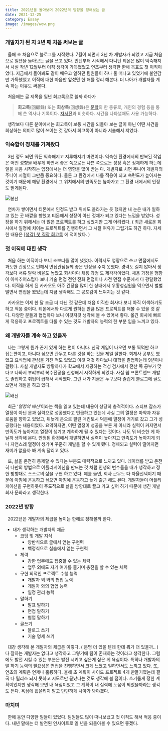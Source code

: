 ```yaml
---
title: 2021년을 돌아보며 2022년의 방향을 정해보는 글
date: 2021-12-25
category: Essay
image: /images/wow.png
---
```


### 개발자가 된 지 3년 째 처음 써보는 글

&nbsp; 올해 초 처음으로 블로그를 시작했다. 7월이 되면서 3년 차 개발자가 되었고 지금 처음으로 일년을 돌아보는 글을 쓰고 있다. 인턴부터 시작해서 다니던 티몬은 많이 익숙해져서 사실 작년 12월부터 이직 생각이 가득했었고 연초부터 생각한 한해 목표도 첫 이직이었다. 지금에서 돌아봐도 같이 배우고 일하던 팀원들이 하나 둘 떠나고 있었기에 불안감만 가득했었고 이직에 대한 마음만 앞섰던 한 해를 정리 해본다. 더 나아가 개발자를 계속 하는 이유도 써본다.

&nbsp; 처음에는 글 제목을 일년 회고록으로 쓸까 하다가

> **회고록**(回顧録) 또는 **회상록**(回想錄)은 [문학](https://ko.wikipedia.org/wiki/%EB%AC%B8%ED%95%99)의 한 종류로, 개인의 경험 등을 통해 쓴 역사나 기록이다. [자서전](https://ko.wikipedia.org/wiki/%EC%9E%90%EC%84%9C%EC%A0%84)과 비슷하다. 시간을 나타낼때도 사용 가능하다.

&nbsp; 생각보다 다른 분야에서는 회고록이 보통 시간을 되돌아 보는 글이 아닌 어떤 사건을 회상하는 의미로 많이 쓰이는 것 같아서 회고록이 아니라 서술해서 지었다.

### 익숙함이 정체를 가져왔다

&nbsp; 3년 정도 되면 뭐든 익숙해지고 지루해지기 마련이다. 익숙한 환경에서의 반복된 작업은 어떤 성향을 배우게 하면서 좋은 쪽으로든 나쁜 쪽으로든 성장 혹은 정체하게 하는데 일을 처음 시작하는 입장에서는 더 영향을 많이 받는 다. 개발자로 치면 주니어 개발자의 주니어 시절이 그만큼 중요하다. 물론 그 환경에서 나름 적응이 되고 숙련도가 높아지는 것이기 때문에 해당 환경에서 그 위치에서의 만족도는 높아가고 그 환경 내에서의 인정도 받게된다.

<Image src="/images/wow.png" alt="봉선" width={500} height={500} />

&nbsp; 연차가 쌓이면서 티몬에서 인정도 받고 위치도 올라가는 듯 했지만 내 눈은 내가 일하고 있는 곳 바깥을 향했고 티몬에서 성장이 아닌 정체가 되고 있다는 느낌을 받았다. 성장을 하기 위해서는 더 많은 프로젝트를 하고 싶었지만 그게 어려웠다. ( 최근 새로운 회사에서 일정에 치이는 프로젝트를 진행하면서 그 시절 여유가 그립기도 하긴 하다. 자세한 내용은 [[생각] 첫 직장 회고록](https://www.notion.so/d0dffe085cf140a59efddded5085e27a) 에 적어놨다. )

### 첫 이직에 대한 생각

&nbsp; 처음 하는 이직이다 보니 초보티를 많이 냈었다. 이력서도 엉망으로 쓰고 면접에서도 과도한 긴장으로 인해서 면접관님들께 좋은 인상을 주지 못했다. 경력도 길지 않아서 생각보다 서류 탈락 비율도 높았고 회사마다 채용 과정 도 제각각이었다. 채용 과정을 행함이 아마추어스럽다 보니 기술 면접 전인 전화 면접이나 사전 면접 수준에서 다 광탈했었다. 이직을 하게 된 카카오도 아주 긴장을 많이 한 상태에서 우황청심원을 먹으면서 벌벌 떨면서 면접을 봤었는데 지금 생각해도 그 공포감이 느껴지는 것 같다.

&nbsp; 카카오는 이제 한 달 조금 더 다닌 것 같은데 처음 이직한 회사다 보니 아직 어색하기도 하고 적응 중이다. 티몬에서와 다르게 원하는 만큼 많은 프로젝트를 해볼 수 있을 것 같다. 다양한 분들과 협업하다 보니 이것저것 생각해 볼 수 있어서 좋다. 옮긴 회사에 빠르게 적응하고 프로젝트를 다룰 수 있는 것도 개발자의 능력의 한 부분 임을 느끼고 있다.

### 왜 개발자를 계속 하고 있을까

&nbsp; 나는 그렇게 뭔가 끈기 있게 하는 편이 아니다. 신작 게임이 나오면 보통 찍먹만 하고 접는편이고, 아니다 싶으면 관두고 다른 것을 하는 것을 제일 잘한다. 회계사 공부도 했었고 요식업에 관심을 가진 적도 있었고 이것 저것 하다보니 대학을 졸업하는데 9년이나 걸렸다. 사실 개발자도 방황하다가 학교에서 제공하는 적성 검사에서 전산 쪽 공부가 맞다고 나와서 부랴부랴 복수전공을 신청해서 시작하게 되었다. 사실 웹 프론트앤드 개발도 졸업하고 취업이 급해서 시작했다. 그런 내가 지금은 누구보다 즐겁게 블로그에 글도 쓰면서 개발을 하고 있다.

![배신](./images/fight.png)

&nbsp; 최근 ‘_열정의 배신_’이라는 책을 읽고 있는데 내용이 상당히 충격적이다. 스티브 잡스가 열정이 아닌 운과 실력으로 성공했다고 언급하고 있는데 사실 그의 열정은 마약과 자유로움을 향하고 있었고, 뒤늦게 운으로 팔린 매킨토시 덕분에 열정이 거기로 갔고 그가 성공했다는 내용이었다. 요약하자면, 어떤 열정이 성공을 부른 게 아니라 실력이 커지면서 만족도가 높아지고 열정이 생기고 계속하게 될 수 있다는 것이다. 나도 뭐 비슷한 게 아닐까 생각해 본다. 안정된 환경에서 개발하면서 실력이 높아지고 만족도가 높아지게 되니 자연스레 열정이 생기며 꾸준히 개발을 할 수 있게 됐다. 정체되고 실력이 떨어지면 재미가 없을까 봐 계속 달리고 있다.

&nbsp; 또, 삶을 온전히 통제할 수 있다는 부분도 매력적으로 느끼고 있다. 데이터를 받고 온전히 나만의 방법으로 어플리케이션을 만드는 것 처럼 인생의 변수들을 내가 생각하고 정한 방향대로 스스로의 삶을 구현 하고 있다. 예를 들면, 회사 근무도 다 자율선택이기 때문에 아침에 운동하고 싶으면 아침에 운동하고 늦게 출근 해도 된다. 개발자들이 어플리케이션을 구현하듯이 주도적으로 삶을 방향대로 끌고 가고 싶어 하기 때문에 생긴 개발 회사 문화라고 생각한다.

### 2022년 방향

&nbsp; 2022년은 개발자의 체급을 높이는 한해로 정해볼까 한다.

- 내가 생각하는 개발자의 체급
  - 코딩 및 개발 지식
    - 양반식으로 글에서 얻는 구현력
    - 백정식으로 실습에서 얻는 구현력
  - 체력
    - 강한 업무에도 집중할 수 있는 체력
    - 업무 외에도 자기 여가를 즐기며 충전을 할 수 있는 체력
  - 구현 외적인 프로젝트 수행 능력
    - 개발자 외 와의 협업 능력
    - 개발자 와의 협업 능력
    - 일정 관리 능력
  - 말하기
    - 발표 말하기
    - 면접 말하기
    - 협업 말하기
  - 글쓰기
    - 블로그 쓰기
    - 기술 명세 쓰기

&nbsp; 대강 생각해 본 개발자의 체급은 이렇다. ( 분명 더 있을 텐데 한데 뭐가 더 있을까.. ) 다 잘하는 개발자는 없다고 생각하고 그렇기에 팀이 존재하는 것이라고 생각한다. 그럼에도 발전 시킬 수 있는 부분은 발전 시키고 싶은게 싶은 게 욕심이다. 특히나 개발자의 말 하기 능력의 필요성은 면접을 진행하면서 크게 느꼈고 일하면서도 느끼고 있다. 또, 연초의 계획은 언제나 훌륭하다. 올해 초 계획이 사이드 프로젝트 4개 만들기였는데 결국 다 릴리스 되지 못하고 시도로만 끝났다는 것도 생각해 볼 점이다. 호기롭게 정한 계획이었지만 생각해 보면 내 욕심이었고 그 계획이 내 실력에 도움이 되었을까라는 생각도 든다. 욕심에 휩쓸리지 말고 단단하게 나아가 봐야겠다.

### 마치며

&nbsp; 한해 동안 다양한 일들이 있었다. 팀원들도 많이 떠나보냈고 첫 이직도 해서 적응 중이다. 내년 말에는 더 발전된 인사이트로 일 년을 되돌아볼 수 있으면 좋겠다.

